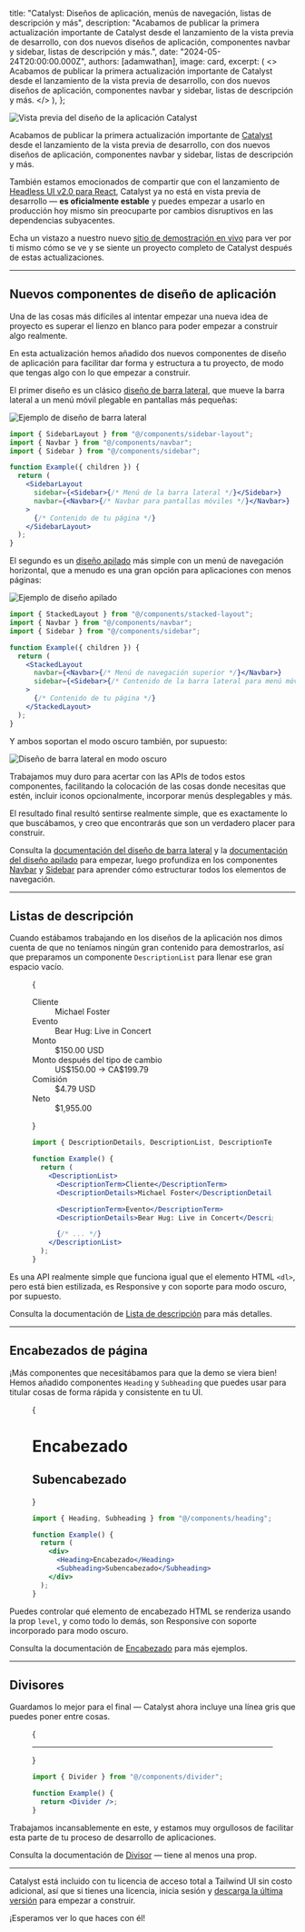 
  title: "Catalyst: Diseños de aplicación, menús de navegación, listas de descripción y más",
  description:
    "Acabamos de publicar la primera actualización importante de Catalyst desde el lanzamiento de la vista previa de desarrollo, con dos nuevos diseños de aplicación, componentes navbar y sidebar, listas de descripción y más.",
  date: "2024-05-24T20:00:00.000Z",
  authors: [adamwathan],
  image: card,
  excerpt: (
    <>
      Acabamos de publicar la primera actualización importante de Catalyst desde el lanzamiento de la vista previa de desarrollo, con dos nuevos
      diseños de aplicación, componentes navbar y sidebar, listas de descripción y más.
    </>
  ),
};

<Image alt="Vista previa del diseño de la aplicación Catalyst" src={catalystHeader} />

Acabamos de publicar la primera actualización importante de [Catalyst](https://tailwindui.com/templates/catalyst) desde el lanzamiento de la vista previa de desarrollo, con dos nuevos diseños de aplicación, componentes navbar y sidebar, listas de descripción y más.

También estamos emocionados de compartir que con el lanzamiento de [Headless UI v2.0 para React](/blog/headless-ui-v2), Catalyst ya no está en vista previa de desarrollo — **es oficialmente estable** y puedes empezar a usarlo en producción hoy mismo sin preocuparte por cambios disruptivos en las dependencias subyacentes.

Echa un vistazo a nuestro nuevo [sitio de demostración en vivo](https://catalyst-demo.tailwindui.com) para ver por ti mismo cómo se ve y se siente un proyecto completo de Catalyst después de estas actualizaciones.

---

## Nuevos componentes de diseño de aplicación

Una de las cosas más difíciles al intentar empezar una nueva idea de proyecto es superar el lienzo en blanco para poder empezar a construir algo realmente.

En esta actualización hemos añadido dos nuevos componentes de diseño de aplicación para facilitar dar forma y estructura a tu proyecto, de modo que tengas algo con lo que empezar a construir.

El primer diseño es un clásico [diseño de barra lateral](https://catalyst.tailwindui.com/docs/sidebar-layout), que mueve la barra lateral a un menú móvil plegable en pantallas más pequeñas:

<div className="mb-0">

<Image alt="Ejemplo de diseño de barra lateral" src={sidebarLayout} />

</div>

```jsx
import { SidebarLayout } from "@/components/sidebar-layout";
import { Navbar } from "@/components/navbar";
import { Sidebar } from "@/components/sidebar";

function Example({ children }) {
  return (
    <SidebarLayout
      sidebar={<Sidebar>{/* Menú de la barra lateral */}</Sidebar>}
      navbar={<Navbar>{/* Navbar para pantallas móviles */}</Navbar>}
    >
      {/* Contenido de tu página */}
    </SidebarLayout>
  );
}
```

El segundo es un [diseño apilado](https://catalyst.tailwindui.com/docs/stacked-layout) más simple con un menú de navegación horizontal, que a menudo es una gran opción para aplicaciones con menos páginas:

<div className="mb-0">

<Image alt="Ejemplo de diseño apilado" src={stackedLayout} />

</div>

```jsx
import { StackedLayout } from "@/components/stacked-layout";
import { Navbar } from "@/components/navbar";
import { Sidebar } from "@/components/sidebar";

function Example({ children }) {
  return (
    <StackedLayout
      navbar={<Navbar>{/* Menú de navegación superior */}</Navbar>}
      sidebar={<Sidebar>{/* Contenido de la barra lateral para menú móvil */}</Sidebar>}
    >
      {/* Contenido de tu página */}
    </StackedLayout>
  );
}
```

Y ambos soportan el modo oscuro también, por supuesto:

<Image alt="Diseño de barra lateral en modo oscuro" src={layoutDarkMode} />

Trabajamos muy duro para acertar con las APIs de todos estos componentes, facilitando la colocación de las cosas donde necesitas que estén, incluir iconos opcionalmente, incorporar menús desplegables y más.

El resultado final resultó sentirse realmente simple, que es exactamente lo que buscábamos, y creo que encontrarás que son un verdadero placer para construir.

Consulta la [documentación del diseño de barra lateral](https://catalyst.tailwindui.com/docs/sidebar-layout) y la [documentación del diseño apilado](https://catalyst.tailwindui.com/docs/stacked-layout) para empezar, luego profundiza en los componentes [Navbar](https://catalyst.tailwindui.com/docs/navbar) y [Sidebar](https://catalyst.tailwindui.com/docs/sidebar) para aprender cómo estructurar todos los elementos de navegación.

---

## Listas de descripción

Cuando estábamos trabajando en los diseños de la aplicación nos dimos cuenta de que no teníamos ningún gran contenido para demostrarlos, así que preparamos un componente `DescriptionList` para llenar ese gran espacio vacío.

<Figure>

<Example>
  {
    <div className="bg-white dark:bg-slate-900">
      <dl className="grid grid-cols-1 text-base/6 sm:grid-cols-[min(50%,theme(spacing.80))_auto] sm:text-sm/6">
        <dt className="col-start-1 border-t border-zinc-950/5 pt-3 text-zinc-500 first:border-none sm:border-t sm:border-zinc-950/5 sm:py-3 dark:border-white/5 dark:text-zinc-400 sm:dark:border-white/5">
          Cliente
        </dt>
        <dd className="pt-1 pb-3 text-zinc-950 sm:border-t sm:border-zinc-950/5 sm:py-3 dark:text-white sm:dark:border-white/5 sm:[&:nth-child(2)]:border-none">
          Michael Foster
        </dd>
        <dt className="col-start-1 border-t border-zinc-950/5 pt-3 text-zinc-500 first:border-none sm:border-t sm:border-zinc-950/5 sm:py-3 dark:border-white/5 dark:text-zinc-400 sm:dark:border-white/5">
          Evento
        </dt>
        <dd className="pt-1 pb-3 text-zinc-950 sm:border-t sm:border-zinc-950/5 sm:py-3 dark:text-white sm:dark:border-white/5 sm:[&:nth-child(2)]:border-none">
          Bear Hug: Live in Concert
        </dd>
        <dt className="col-start-1 border-t border-zinc-950/5 pt-3 text-zinc-500 first:border-none sm:border-t sm:border-zinc-950/5 sm:py-3 dark:border-white/5 dark:text-zinc-400 sm:dark:border-white/5">
          Monto
        </dt>
        <dd className="pt-1 pb-3 text-zinc-950 sm:border-t sm:border-zinc-950/5 sm:py-3 dark:text-white sm:dark:border-white/5 sm:[&:nth-child(2)]:border-none">
          $150.00 USD
        </dd>
        <dt className="col-start-1 border-t border-zinc-950/5 pt-3 text-zinc-500 first:border-none sm:border-t sm:border-zinc-950/5 sm:py-3 dark:border-white/5 dark:text-zinc-400 sm:dark:border-white/5">
          Monto después del tipo de cambio
        </dt>
        <dd className="pt-1 pb-3 text-zinc-950 sm:border-t sm:border-zinc-950/5 sm:py-3 dark:text-white sm:dark:border-white/5 sm:[&:nth-child(2)]:border-none">
          US$150.00 → CA$199.79
        </dd>
        <dt className="col-start-1 border-t border-zinc-950/5 pt-3 text-zinc-500 first:border-none sm:border-t sm:border-zinc-950/5 sm:py-3 dark:border-white/5 dark:text-zinc-400 sm:dark:border-white/5">
          Comisión
        </dt>
        <dd className="pt-1 pb-3 text-zinc-950 sm:border-t sm:border-zinc-950/5 sm:py-3 dark:text-white sm:dark:border-white/5 sm:[&:nth-child(2)]:border-none">
          $4.79 USD
        </dd>
        <dt className="col-start-1 border-t border-zinc-950/5 pt-3 text-zinc-500 first:border-none sm:border-t sm:border-zinc-950/5 sm:py-3 dark:border-white/5 dark:text-zinc-400 sm:dark:border-white/5">
          Neto
        </dt>
        <dd className="pt-1 pb-3 text-zinc-950 sm:border-t sm:border-zinc-950/5 sm:py-3 dark:text-white sm:dark:border-white/5 sm:[&:nth-child(2)]:border-none">
          $1,955.00
        </dd>
      </dl>
    </div>
  }
</Example>

```jsx
import { DescriptionDetails, DescriptionList, DescriptionTerm } from "@/components/description-list";

function Example() {
  return (
    <DescriptionList>
      <DescriptionTerm>Cliente</DescriptionTerm>
      <DescriptionDetails>Michael Foster</DescriptionDetails>

      <DescriptionTerm>Evento</DescriptionTerm>
      <DescriptionDetails>Bear Hug: Live in Concert</DescriptionDetails>

      {/* ... */}
    </DescriptionList>
  );
}
```

</Figure>

Es una API realmente simple que funciona igual que el elemento HTML `<dl>`, pero está bien estilizada, es Responsive y con soporte para modo oscuro, por supuesto.

Consulta la documentación de [Lista de descripción](https://catalyst.tailwindui.com/docs/description-list) para más detalles.

---

## Encabezados de página

¡Más componentes que necesitábamos para que la demo se viera bien! Hemos añadido componentes `Heading` y `Subheading` que puedes usar para titular cosas de forma rápida y consistente en tu UI.

<Figure>

<Example>
  {
    <div className="bg-white dark:bg-zinc-900">
      <div>
        <h1 className="text-2xl/8 font-semibold text-zinc-950 sm:text-xl/8 dark:text-white">Encabezado</h1>
      </div>
      <div className="mt-4">
        <h2 className="text-base/7 font-semibold text-zinc-950 sm:text-sm/6 dark:text-white">Subencabezado</h2>
      </div>
    </div>
  }
</Example>

```jsx
import { Heading, Subheading } from "@/components/heading";

function Example() {
  return (
    <div>
      <Heading>Encabezado</Heading>
      <Subheading>Subencabezado</Subheading>
    </div>
  );
}
```

</Figure>

Puedes controlar qué elemento de encabezado HTML se renderiza usando la prop `level`, y como todo lo demás, son Responsive con soporte incorporado para modo oscuro.

Consulta la documentación de [Encabezado](https://catalyst.tailwindui.com/docs/heading) para más ejemplos.

---

## Divisores

Guardamos lo mejor para el final — Catalyst ahora incluye una línea gris que puedes poner entre cosas.

<Figure>

<Example>
  {
    <div className="bg-white py-8 dark:bg-zinc-900">
      <hr className="w-full border-t border-zinc-950/10 dark:border-white/10" />
    </div>
  }
</Example>

```jsx
import { Divider } from "@/components/divider";

function Example() {
  return <Divider />;
}
```

</Figure>

Trabajamos incansablemente en este, y estamos muy orgullosos de facilitar esta parte de tu proceso de desarrollo de aplicaciones.

Consulta la documentación de [Divisor](https://catalyst.tailwindui.com/docs/divider) — tiene al menos una prop.

---

Catalyst está incluido con tu licencia de acceso total a Tailwind UI sin costo adicional, así que si tienes una licencia, inicia sesión y [descarga la última versión](https://tailwindui.com/templates/catalyst) para empezar a construir.

¡Esperamos ver lo que haces con él!
